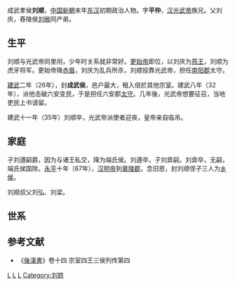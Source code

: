 成武孝侯'''刘顺'''{{BD|？||35年||catIdx=L劉}}，[[中国|中国]][[新朝|新朝]]末年[[东汉|东汉]]初期政治人物。字'''平仲'''，[[汉光武帝|汉光武帝]]族兄。父刘庆，舂陵侯[[刘敞|刘敞]]同产弟。

==生平==
刘顺与光武帝同里闬，少年时关系就非常好。[[更始帝|更始帝]]即位，以刘庆为[[燕王|燕王]]，刘顺为虎牙将军。更始帝降[[赤眉|赤眉]]，刘庆为乱兵所杀，刘顺投靠光武帝，担任[[南阳郡|南阳郡]]太守。

[[建武_(东汉)|建武]]二年（26年），封'''成武侯'''，邑户最大，租入倍於其他宗室。建武八年（32年），派他击破六安变民，于是担任六安郡[[太守|太守]]。几年後，光武帝想要征召，当地吏民上书请留。

建武十一年（35年）刘顺卒，光武帝派使者迎丧，皇帝亲自临吊。

==家庭==
子刘遵嗣爵，因为与诸王私交，降为端氏侯。刘遵卒，子刘弇嗣。刘弇卒，无嗣，端氏侯国除。[[永平|永平]]十年（67年），[[汉明帝|汉明帝]]到[[章陵郡|章陵郡]]，念旧恩，封刘顺侄子三人为[[乡侯|乡侯]]。

刘顺叔父刘弘、刘梁。

==世系==
{{familytree/start}}
{{familytree|One|-|Two|-|Thr|v|Fou|v|Fiv|v|Six|-|Sev|
One=[[漢景帝|景帝刘启]]|Two=長沙定王[[劉發|劉發]]|Thr=舂陵節侯[[劉買_(舂陵侯)|劉買]]|Fou=舂陵戴侯[[劉熊渠|劉熊渠]]|Fiv=舂陵孝侯劉仁|Six=舂陵康侯[[劉敞_(舂陵侯)|劉敞]]|Sev=[[劉祉|劉祉]]}}
{{familytree| | | | | | | | | | | |!| | | |!| | | |)|Eig|-|Nin|Eig=劉慶|Nin='''刘顺'''}}
{{familytree| | | | | | | | | | | |!| | | |!| | | |`|Ten|-|Ele|Ten=劉憲|Ele=[[刘嘉_(顺阳侯)|劉嘉]]}}
{{familytree| | | | | | | | | | | |!| | | |`|Twe|v|Thi|v|FoT|Twe=蒼梧太守[[劉利_(太守)|劉利]]|Thi=[[劉子張|劉子張]]|FoT=[[更始帝|更始帝]]}}
{{familytree| | | | | | | | | | | |!| | | | | | | |!| | | |`|Fif|Fif=劉騫}}
{{familytree| | | | | | | | | | | |!| | | | | | | |`|SxT|v|SeT|-|EiT|SxT=劉□|SeT=刘显|EiT=[[劉信_(汝陰侯)|劉信]]}}
{{familytree| | | | | | | | | | | |!| | | | | | | | | | | |`|NiT|NiT=[[刘赐_(东汉)|劉賜]]}}
{{familytree| | | | | | | | | | | |`|Twt|-|TwO|v|TwT|v|TwH|
Twt=鬱林太守[[劉外|劉外]]|TwO=鉅鹿都尉[[劉回|劉回]]|TwT=南頓县令[[刘钦_(南顿县令)|劉欽]]|TwH=[[劉縯|劉縯]]}}
{{familytree| | | | | | | | | | | | | | | | | | | |`|TwR|)|TwV|TwR=蕭县令[[刘良_(赵王)|劉良]]|TwV=[[刘仲_(鲁王)|劉仲]]}}
{{familytree| | | | | | | | | | | | | | | | | | | | | | | |`|TwS|TwS=[[光武帝|光武帝]]
|boxstyle_TwS=background-color: rgb(255, 255, 102)}}
{{familytree/end}}
==参考文献==
*《[[後漢書|後漢書]]》卷十四 宗室四王三侯列传第四

[[Category:新朝民變人物|L]]
[[Category:东汉太守|L]]
[[Category:东汉宗室列侯|L]]
[[Category:刘姓|Category:刘姓]]